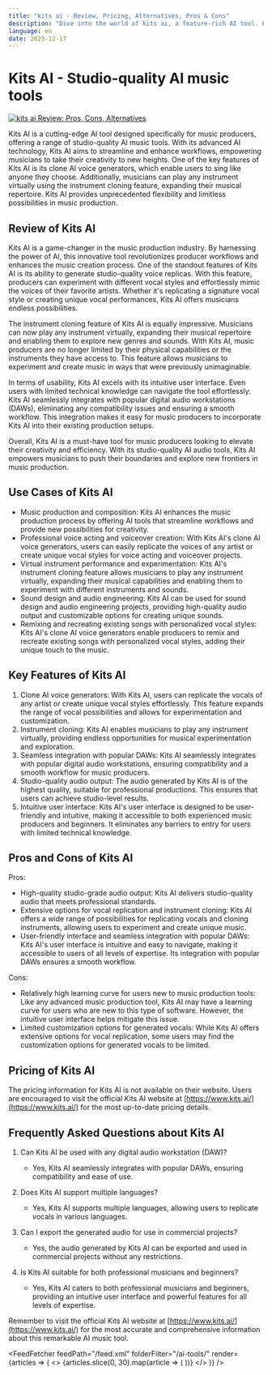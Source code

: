 ```yaml
---
title: "kits ai - Review, Pricing, Alternatives, Pros & Cons"
description: "Dive into the world of kits ai, a feature-rich AI tool. Learn about its features, pricing, and how it's making an impact. Don't miss out!"
language: en
date: 2023-12-17
---
```

        
# Kits AI - Studio-quality AI music tools


<BlogHeader />


[![kits ai Review: Pros, Cons, Alternatives](/ai-tools/kits-ai.png)](https://www.kits.ai/)



Kits AI is a cutting-edge AI tool designed specifically for music producers, offering a range of studio-quality AI music tools. With its advanced AI technology, Kits AI aims to streamline and enhance workflows, empowering musicians to take their creativity to new heights. One of the key features of Kits AI is its clone AI voice generators, which enable users to sing like anyone they choose. Additionally, musicians can play any instrument virtually using the instrument cloning feature, expanding their musical repertoire. Kits AI provides unprecedented flexibility and limitless possibilities in music production.

## Review of Kits AI

Kits AI is a game-changer in the music production industry. By harnessing the power of AI, this innovative tool revolutionizes producer workflows and enhances the music creation process. One of the standout features of Kits AI is its ability to generate studio-quality voice replicas. With this feature, producers can experiment with different vocal styles and effortlessly mimic the voices of their favorite artists. Whether it's replicating a signature vocal style or creating unique vocal performances, Kits AI offers musicians endless possibilities.

The instrument cloning feature of Kits AI is equally impressive. Musicians can now play any instrument virtually, expanding their musical repertoire and enabling them to explore new genres and sounds. With Kits AI, music producers are no longer limited by their physical capabilities or the instruments they have access to. This feature allows musicians to experiment and create music in ways that were previously unimaginable.

In terms of usability, Kits AI excels with its intuitive user interface. Even users with limited technical knowledge can navigate the tool effortlessly. Kits AI seamlessly integrates with popular digital audio workstations (DAWs), eliminating any compatibility issues and ensuring a smooth workflow. This integration makes it easy for music producers to incorporate Kits AI into their existing production setups.

Overall, Kits AI is a must-have tool for music producers looking to elevate their creativity and efficiency. With its studio-quality AI audio tools, Kits AI empowers musicians to push their boundaries and explore new frontiers in music production.

## Use Cases of Kits AI

- Music production and composition: Kits AI enhances the music production process by offering AI tools that streamline workflows and provide new possibilities for creativity.
- Professional voice acting and voiceover creation: With Kits AI's clone AI voice generators, users can easily replicate the voices of any artist or create unique vocal styles for voice acting and voiceover projects.
- Virtual instrument performance and experimentation: Kits AI's instrument cloning feature allows musicians to play any instrument virtually, expanding their musical capabilities and enabling them to experiment with different instruments and sounds.
- Sound design and audio engineering: Kits AI can be used for sound design and audio engineering projects, providing high-quality audio output and customizable options for creating unique sounds.
- Remixing and recreating existing songs with personalized vocal styles: Kits AI's clone AI voice generators enable producers to remix and recreate existing songs with personalized vocal styles, adding their unique touch to the music.

## Key Features of Kits AI

1. Clone AI voice generators: With Kits AI, users can replicate the vocals of any artist or create unique vocal styles effortlessly. This feature expands the range of vocal possibilities and allows for experimentation and customization.
2. Instrument cloning: Kits AI enables musicians to play any instrument virtually, providing endless opportunities for musical experimentation and exploration.
3. Seamless integration with popular DAWs: Kits AI seamlessly integrates with popular digital audio workstations, ensuring compatibility and a smooth workflow for music producers.
4. Studio-quality audio output: The audio generated by Kits AI is of the highest quality, suitable for professional productions. This ensures that users can achieve studio-level results.
5. Intuitive user interface: Kits AI's user interface is designed to be user-friendly and intuitive, making it accessible to both experienced music producers and beginners. It eliminates any barriers to entry for users with limited technical knowledge.

## Pros and Cons of Kits AI

Pros:
- High-quality studio-grade audio output: Kits AI delivers studio-quality audio that meets professional standards.
- Extensive options for vocal replication and instrument cloning: Kits AI offers a wide range of possibilities for replicating vocals and cloning instruments, allowing users to experiment and create unique music.
- User-friendly interface and seamless integration with popular DAWs: Kits AI's user interface is intuitive and easy to navigate, making it accessible to users of all levels of expertise. Its integration with popular DAWs ensures a smooth workflow.

Cons:
- Relatively high learning curve for users new to music production tools: Like any advanced music production tool, Kits AI may have a learning curve for users who are new to this type of software. However, the intuitive user interface helps mitigate this issue.
- Limited customization options for generated vocals: While Kits AI offers extensive options for vocal replication, some users may find the customization options for generated vocals to be limited. 

## Pricing of Kits AI

The pricing information for Kits AI is not available on their website. Users are encouraged to visit the official Kits AI website at [https://www.kits.ai/](https://www.kits.ai/) for the most up-to-date pricing details.

## Frequently Asked Questions about Kits AI

1. Can Kits AI be used with any digital audio workstation (DAW)?
   - Yes, Kits AI seamlessly integrates with popular DAWs, ensuring compatibility and ease of use.

2. Does Kits AI support multiple languages?
   - Yes, Kits AI supports multiple languages, allowing users to replicate vocals in various languages.

3. Can I export the generated audio for use in commercial projects?
   - Yes, the audio generated by Kits AI can be exported and used in commercial projects without any restrictions.

4. Is Kits AI suitable for both professional musicians and beginners?
   - Yes, Kits AI caters to both professional musicians and beginners, providing an intuitive user interface and powerful features for all levels of expertise.

Remember to visit the official Kits AI website at [https://www.kits.ai/](https://www.kits.ai/) for the most accurate and comprehensive information about this remarkable AI music tool.


<AdComponent />


<FeedFetcher feedPath="/feed.xml" folderFilter="/ai-tools/" render={articles => (
    <>
        <Cards>
            {articles.slice(0, 30).map(article => (
                <Card key={article.link} title={article.title} href={article.link} />
            ))}
        </Cards>
    </>
)} />

